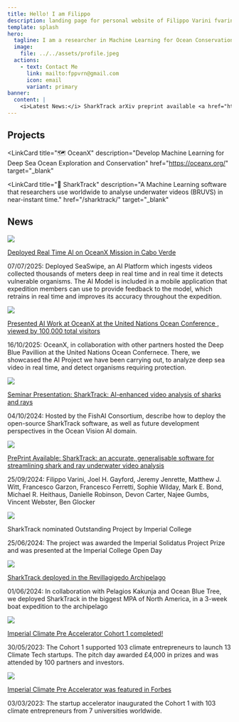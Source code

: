 ```yaml
---
title: Hello! I am Filippo
description: landing page for personal website of Filippo Varini fvarini
template: splash
hero:
  tagline: I am a researcher in Machine Learning for Ocean Conservation from Imperial College London, now developing Computer Vision to classify sharks, deep sea corals and more!
  image:
    file: ../../assets/profile.jpeg
  actions:
    - text: Contact Me
      link: mailto:fppvrn@gmail.com
      icon: email
      variant: primary
banner:
  content: |
    <i>Latest News:</i> SharkTrack arXiv preprint available <a href="https://www.arxiv.org/abs/2407.20623">here</a></i>
---
```



## Projects

<LinkCard
  title="🗺️ OceanX"
  description="Develop Machine Learning for Deep Sea Ocean Exploration and Conservation"
  href="https://oceanx.org/"
  target="_blank"
></LinkCard>
<LinkCard
  title="🦈 SharkTrack"
  description="A Machine Learning software that researchers use worldwide to analyse underwater videos (BRUVS) in near-instant time."
  href="/sharktrack/"
  target="_blank"
></LinkCard>
<LinkCard
  title="📡 Palantir Technologies"
  description="I deployed advanced technology to real world use cases at this world leading data company, delivering and creating multi-milion dollar contracts in the aviation and climate change sector."
  href="https://www.palantir.com/"
  target="_blank"
/>
<LinkCard
  title="🌎 Climate Pre Accelerator"
  description="I founded a university accelerator that launched 30 climate tech startups. It was featured in Forbes and nominated Climate Innovator by UNICEF."
  href="https://www.forbes.com/sites/mariannelehnis/2023/03/02/why-imperial-college-launched-a-climatetech-pre-accelerator/"
  target="_blank"
/>
<LinkCard
  title="📈 CDR.FYI"
  description="A data dashboard bringing transparency to the Carbon Dioxide Removal (CDR) market. It now has more than 10k monthly users and was featured in the Wall Street Journaly and Yahoo Finance."
  href="https://www.cdr.fyi/"
  target="_blank"
  back
/>

## News

<Card>
  <img src={subsPicture.src} class="card-image" />
  <div class="card-text">
    <p class="card-text-title">
      <a href="https://www.linkedin.com/posts/filippo-varini_i-just-came-back-from-an-incredible-expedition-activity-7356718256436445184-9G3T?utm_source=share&utm_medium=member_desktop&rcm=ACoAADJk4VQB__eLIZkcUTux2NOEDolxu6gdf_E">
        Deployed Real Time AI on OceanX Mission in Cabo Verde
      </a>
    </p>
    <p class="card-text-body">
      07/07/2025: Deployed SeaSwipe, an AI Platform which ingests videos
      collected thousands of meters deep in real time and in real time it
      detects vulnerable organisms. The AI Model is included in a mobile
      application that expedition members can use to provide feedback to the
      model, which retrains in real time and improves its accuracy throughout
      the expedition.
    </p>
  </div>
</Card>
<Card>
  <img src={unocDisplay.src} class="card-image" />
  <div class="card-text">
    <p class="card-text-title">
      <a href="https://oceanx.org/press-room/oceanx-at-unoc-2025-driving-action-through-science-and-education-for-a-sustainabl/">
        Presented AI Work at OceanX at the United Nations Ocean Conference ,
        viewed by 100,000 total visitors
      </a>
    </p>
    <p class="card-text-body">
      16/10/2025: OceanX, in collaboration with other partners hosted the Deep
      Blue Pavillion at the United Nations Ocean Confernece. There, we showcased
      the AI Project we have been carrying out, to analyze deep sea video in
      real time, and detect organisms requiring protection.
    </p>
  </div>
</Card>
<Card>
  <img src={sharktrackPoster.src} class="card-image" />
  <div class="card-text">
    <p class="card-text-title">
      <a href="https://fishaiconsortium.org/meetings_seminars.html#sharktrack-a-ai-enhanced-software-for-20x-faster-shark-and-ray-underwater-video-analysis">
        Seminar Presentation: SharkTrack: AI-enhanced video analysis of sharks
        and rays
      </a>
    </p>
    <p class="card-text-body">
      04/10/2024: Hosted by the FishAI Consortium, describe how to deploy the
      open-source SharkTrack software, as well as future development
      perspectives in the Ocean Vision AI domain.
    </p>
  </div>
</Card>
<Card>
  <img src={sharktrackPaper.src} class="card-image" />
  <div class="card-text">
    <p class="card-text-title">
      <a href="https://arxiv.org/abs/2407.20623">
        PrePrint Available: SharkTrack: an accurate, generalisable software for
        streamlining shark and ray underwater video analysis
      </a>
    </p>
    <p class="card-text-body">
      25/09/2024: Filippo Varini, Joel H. Gayford, Jeremy Jenrette, Matthew J.
      Witt, Francesco Garzon, Francesco Ferretti, Sophie Wilday, Mark E. Bond,
      Michael R. Heithaus, Danielle Robinson, Devon Carter, Najee Gumbs, Vincent
      Webster, Ben Glocker
    </p>
  </div>
</Card>
<Card>
  <img src={openDay.src} class="card-image" />
  <div class="card-text">
    <p class="card-text-title">
      SharkTrack nominated Outstanding Project by Imperial College
    </p>
    <p class="card-text-body">
      25/06/2024: The project was awarded the Imperial Solidatus Project Prize
      and was presented at the Imperial College Open Day
    </p>
  </div>
</Card>
<Card>
  <img src={obtExpedition.src} class="card-image" />
  <div class="card-text">
    <p class="card-text-title">
      <a href="https://youtu.be/NeBcpscTc3M?si=xmmZ0TNKogB5f1mT">
        SharkTrack deployed in the Revillagigedo Archipelago
      </a>
    </p>
    <p class="card-text-body">
      01/06/2024: In collaboration with Pelagios Kakunja and Ocean Blue Tree, we
      deployed SharkTrack in the biggest MPA of North America, in a 3-week boat
      expedition to the archipelago
    </p>
  </div>
</Card>
<Card>
  <img src={cecFinal.src} class="card-image" />
  <div class="card-text">
    <p class="card-text-title">
      <a href="https://www.linkedin.com/posts/filippo-varini_and-thats-a-wrap-for-climate-pre-accelerator-activity-7069947805267570688-Ty5h?utm_source=share&utm_medium=member_desktop">
        Imperial Climate Pre Accelerator Cohort 1 completed!
      </a>
    </p>
    <p class="card-text-body">
      30/05/2023: The Cohort 1 supported 103 climate entrepreneurs to launch 13
      Climate Tech startups. The pitch day awarded £4,000 in prizes and was
      attended by 100 partners and investors.
    </p>
  </div>
</Card>
<Card>
  <img src={inauguration.src} class="card-image" />
  <div class="card-text">
    <p class="card-text-title">
      <a href="https://www.forbes.com/sites/mariannelehnis/2023/03/02/why-imperial-college-launched-a-climatetech-pre-accelerator/">
        Imperial Climate Pre Accelerator was featured in Forbes
      </a>
    </p>
    <p class="card-text-body">
      03/03/2023: The startup accelerator inaugurated the Cohort 1 with 103
      climate entrepreneurs from 7 universities worldwide.
    </p>
  </div>
</Card>
